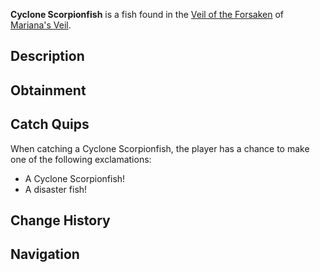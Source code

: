 {{FishInfobox
|image          = Cyclone Scorpionfish.png
|rarity         = Rare
|sea            = First Sea
|location       = [[Veil of the Forsaken]]
|sublocation    = 
|sources        = Fishing Rod
|radar_location = 
|prog_speed     = -40
|xp             = 1150
|weather        = Rain
|time           = 
|season         = 
|bait           = Seaweed
|base_weight    = 120
|base_value     = 1800
|weight_range   = 74
|base_chance    = 20
|base_resil     = 40
}}
'''Cyclone Scorpionfish''' is a {{Rarity|Rare}} fish found in the [[Veil of the Forsaken]] of [[Mariana's Veil]].

== Description ==
{{Description|A spiky fish with glowing eyes and a body that spins like a cyclone.|Bestiary Entry}}

== Obtainment ==
{{Description|Usually found in shallow water, where rain is prevalent.|Bestiary Hint}}
{{Fish Availability|
Mariana's Veil/Scylla Hunt
Mariana's Veil/Veil of the Forsaken
|top_rods      = 
Krampus's Rod\243029.68\272115.91;
Plastic Rod\232406.74\252976.38;
Magma Rod\221227.86\247704.81;
Leviathan's Fang Rod\197870.66\283926.78;
Ethereal Prism Rod\190594.28\201880.69;
Buddy Bond Rod\164913.26\200046.35;
Firefly Rod\144392.05\290048.71;
Trident Rod\164950.75\279934.97;
Fast Rod\133466.02\278471;
Fischer's Rod\137173.41\254045.82;
Adventurer's Rod\133466.02\247179.72;
Seraphic Rod\183045.01\206509.21;
No-Life Rod\176756.52\223256.54;
Rod Of The Forgotten Fang\169778.93\201296.15;
Challenger's Rod\162310.14\208027.94;
Free Spirit Rod\155089.73\263200;
Rod Of The Depths\151168.93\181172.66;
Rod Of The Exalted One\150211.23\181024.87;
Zeus Rod\143117.86\180474.35;
Verdant Shear Rod\138838.25\180117.43;
Blazebringer Rod\136454.17\172941.92;
Depthseeker Rod\128074.8\170213.67;
Avalanche Rod\114789.47\153111.29;
Volcanic Rod\111667.27\142907.19;
Steady Rod\39658.91\57700.42
|recommended   = Ethereal Prism Rod
}}

== Catch Quips ==
When catching a Cyclone Scorpionfish, the player has a chance to make one of the following exclamations:
* A Cyclone Scorpionfish!
* A disaster fish!

== Change History ==
{{Change History|{{subst:Current Version}}}}

== Navigation ==
{{Fish Navbox|Veil of the Forsaken}}